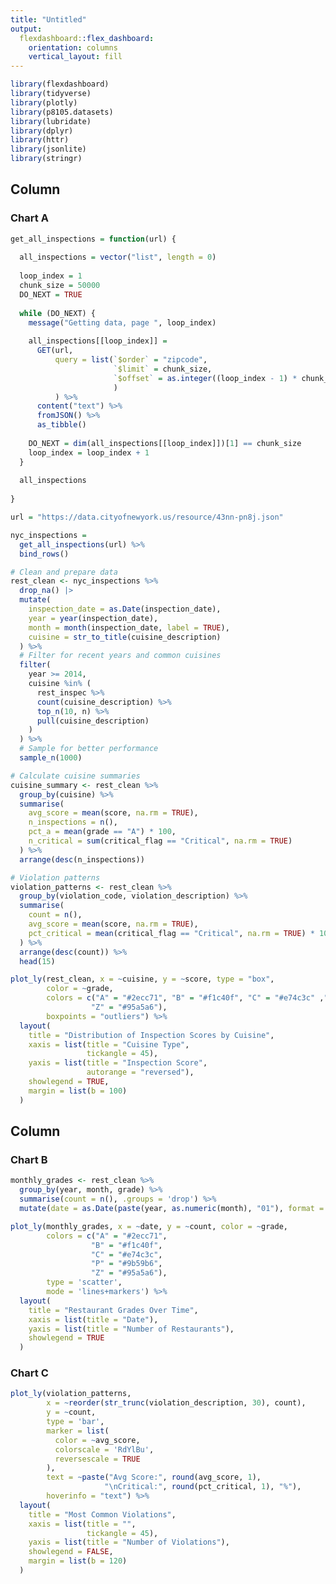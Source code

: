 ```yaml
---
title: "Untitled"
output: 
  flexdashboard::flex_dashboard:
    orientation: columns
    vertical_layout: fill
---
```


```r
library(flexdashboard)
library(tidyverse)
library(plotly)
library(p8105.datasets)
library(lubridate)
library(dplyr)
library(httr)
library(jsonlite)
library(stringr)
```


Column {data-width=650}
-----------------------------------------------------------------------

### Chart A

```r
get_all_inspections = function(url) {
  
  all_inspections = vector("list", length = 0)
  
  loop_index = 1
  chunk_size = 50000
  DO_NEXT = TRUE
  
  while (DO_NEXT) {
    message("Getting data, page ", loop_index)
    
    all_inspections[[loop_index]] = 
      GET(url,
          query = list(`$order` = "zipcode",
                       `$limit` = chunk_size,
                       `$offset` = as.integer((loop_index - 1) * chunk_size)
                       )
          ) %>%
      content("text") %>%
      fromJSON() %>%
      as_tibble()
    
    DO_NEXT = dim(all_inspections[[loop_index]])[1] == chunk_size
    loop_index = loop_index + 1
  }
  
  all_inspections
  
}

url = "https://data.cityofnewyork.us/resource/43nn-pn8j.json"

nyc_inspections = 
  get_all_inspections(url) %>%
  bind_rows() 

# Clean and prepare data
rest_clean <- nyc_inspections %>%
  drop_na() |>
  mutate(
    inspection_date = as.Date(inspection_date),
    year = year(inspection_date),
    month = month(inspection_date, label = TRUE),
    cuisine = str_to_title(cuisine_description)
  ) %>%
  # Filter for recent years and common cuisines
  filter(
    year >= 2014,
    cuisine %in% (
      rest_inspec %>%
      count(cuisine_description) %>%
      top_n(10, n) %>%
      pull(cuisine_description)
    )
  ) %>%
  # Sample for better performance
  sample_n(1000)

# Calculate cuisine summaries
cuisine_summary <- rest_clean %>%
  group_by(cuisine) %>%
  summarise(
    avg_score = mean(score, na.rm = TRUE),
    n_inspections = n(),
    pct_a = mean(grade == "A") * 100,
    n_critical = sum(critical_flag == "Critical", na.rm = TRUE)
  ) %>%
  arrange(desc(n_inspections))

# Violation patterns
violation_patterns <- rest_clean %>%
  group_by(violation_code, violation_description) %>%
  summarise(
    count = n(),
    avg_score = mean(score, na.rm = TRUE),
    pct_critical = mean(critical_flag == "Critical", na.rm = TRUE) * 100
  ) %>%
  arrange(desc(count)) %>%
  head(15)

plot_ly(rest_clean, x = ~cuisine, y = ~score, type = "box",
        color = ~grade,
        colors = c("A" = "#2ecc71", "B" = "#f1c40f", "C" = "#e74c3c" ,"P" = "#9b59b6",    
                  "Z" = "#95a5a6"),
        boxpoints = "outliers") %>%
  layout(
    title = "Distribution of Inspection Scores by Cuisine",
    xaxis = list(title = "Cuisine Type",
                 tickangle = 45),
    yaxis = list(title = "Inspection Score",
                 autorange = "reversed"),
    showlegend = TRUE,
    margin = list(b = 100)
  )
```

Column {data-width=350}
-----------------------------------------------------------------------

### Chart B

```r
monthly_grades <- rest_clean %>%
  group_by(year, month, grade) %>%
  summarise(count = n(), .groups = 'drop') %>%
  mutate(date = as.Date(paste(year, as.numeric(month), "01"), format = "%Y %m %d"))

plot_ly(monthly_grades, x = ~date, y = ~count, color = ~grade,
        colors = c("A" = "#2ecc71",   
                  "B" = "#f1c40f",    
                  "C" = "#e74c3c",    
                  "P" = "#9b59b6",    
                  "Z" = "#95a5a6"),   
        type = 'scatter', 
        mode = 'lines+markers') %>%  
  layout(
    title = "Restaurant Grades Over Time",
    xaxis = list(title = "Date"),
    yaxis = list(title = "Number of Restaurants"),
    showlegend = TRUE
  )
```

### Chart C

```r
plot_ly(violation_patterns, 
        x = ~reorder(str_trunc(violation_description, 30), count),
        y = ~count,
        type = 'bar',
        marker = list(
          color = ~avg_score,
          colorscale = 'RdYlBu',
          reversescale = TRUE
        ),
        text = ~paste("Avg Score:", round(avg_score, 1),
                     "\nCritical:", round(pct_critical, 1), "%"),
        hoverinfo = "text") %>%
  layout(
    title = "Most Common Violations",
    xaxis = list(title = "",
                 tickangle = 45),
    yaxis = list(title = "Number of Violations"),
    showlegend = FALSE,
    margin = list(b = 120)
  )
```

